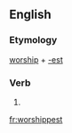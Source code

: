 ==English==

===Etymology===
[[worship]] + [[-est]]

===Verb===
{{head|en}}

# {{en-archaic second-person singular of|worship|lang=en}}

[[fr:worshippest]]